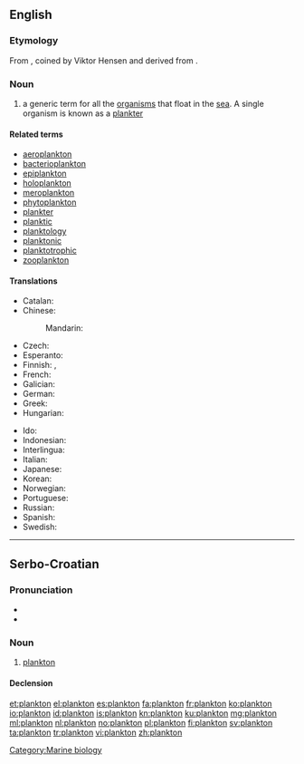 {{also|Plankton}}
==English==
{{wikipedia}}

===Etymology===
From {{etyl|de|en}} {{term|Plankton|lang=de}}, coined by Viktor Hensen and derived from {{etyl|grc|en}} {{term|πλαγκτός||drifter|lang=grc}}.

===Noun===
{{en-noun|-|s}}

# a generic term for all the [[organism]]s that float in the [[sea]]. A single organism is known as a [[plankter]]

====Related terms====
* [[aeroplankton]]
* [[bacterioplankton]]
* [[epiplankton]]
* [[holoplankton]]
* [[meroplankton]]
* [[phytoplankton]]
* [[plankter]]
* [[planktic]]
* [[planktology]]
* [[planktonic]]
* [[planktotrophic]]
* [[zooplankton]]

====Translations====
{{trans-top|generic term for all the organisms that float in the sea}}
* Catalan: {{t|ca|plàncton|m}}
* Chinese:
*: Mandarin: {{t|cmn|浮游生物|tr=fúyóu shēngwù|sc=Hani}}
* Czech: {{t|cs|plankton|m}}
* Esperanto: {{t|eo|planktono}}
* Finnish: {{t+|fi|plankton}}, {{t|fi|keijusto}}
* French: {{t+|fr|plancton|m}}
* Galician: {{t+|gl|plancto|m}}
* German: {{t+|de|Plankton|n}}
* Greek: {{t+|el|πλαγκτόν|n|tr=plagktón|sc=Grek}}
* Hungarian: {{t|hu|plankton}}
{{trans-mid}}
* Ido: {{t+|io|planktono}}
* Indonesian: {{t+|id|plankton}}
* Interlingua: {{t|ia|plancton}}
* Italian: {{t+|it|plancton|m}}
* Japanese: {{t|ja|プランクトン|tr=purankuton|sc=Jpan}}
* Korean: {{t|ko|플랑크톤|tr=peullangkeuton|sc=Kore}}
* Norwegian: {{t+|no|plankton|n}}
* Portuguese: {{t+|pt|plâncton|m}}
* Russian: {{t+|ru|планктон|m|tr=planktón|sc=Cyrl}}
* Spanish: {{t|es|plancton|m}}
* Swedish: {{t+|sv|plankton|n}}
{{trans-bottom}}

[[Category:Marine biology]]

----

==Serbo-Croatian==

===Pronunciation===
* {{IPA|/plǎnktoːn/|lang=sh}}
* {{hyphenation|plank|ton}}

===Noun===
{{sh-noun|g=m|head=plànktōn|r|планктон|пла̀нкто̄н}}

# [[#English|plankton]]

====Declension====
{{sh-decl-noun-unc
|plànktōn
|planktóna
|planktonu
|plankton
|planktone
|planktonu
|planktonom
}}

[[et:plankton]]
[[el:plankton]]
[[es:plankton]]
[[fa:plankton]]
[[fr:plankton]]
[[ko:plankton]]
[[io:plankton]]
[[id:plankton]]
[[is:plankton]]
[[kn:plankton]]
[[ku:plankton]]
[[mg:plankton]]
[[ml:plankton]]
[[nl:plankton]]
[[no:plankton]]
[[pl:plankton]]
[[fi:plankton]]
[[sv:plankton]]
[[ta:plankton]]
[[tr:plankton]]
[[vi:plankton]]
[[zh:plankton]]